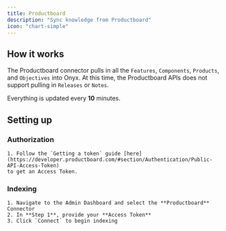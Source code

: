 ```yaml
---
title: Productboard
description: "Sync knowledge from Productboard"
icon: "chart-simple"
---
```


## How it works

The Productboard connector pulls in all the `Features`, `Components`, `Products`,
and `Objectives` into Onyx. At this time, the Productboard APIs does not
support pulling in `Releases` or `Notes`.

Everything is updated every **10** minutes.

## Setting up

### Authorization

    1. Follow the `Getting a token` guide [here](https://developer.productboard.com/#section/Authentication/Public-API-Access-Token)
    to get an Access Token.

### Indexing

    1. Navigate to the Admin Dashboard and select the **Productboard** Connector
    2. In **Step 1**, provide your **Access Token**
    3. Click `Connect` to begin indexing

